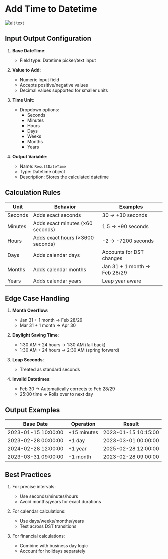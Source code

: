 # Add Time to Datetime

![alt text](../../../assets/date-time/add-to-datetime.png)

## Input Output Configuration
1. **Base DateTime**:
   - Field type: Datetime picker/text input
   
2. **Value to Add**:
   - Numeric input field
   - Accepts positive/negative values
   - Decimal values supported for smaller units

3. **Time Unit**:
   - Dropdown options:
     - Seconds
     - Minutes
     - Hours
     - Days
     - Weeks
     - Months
     - Years


4. **Output Variable**:
   - Name: `ResultDateTime`
   - Type: Datetime object
   - Description: Stores the calculated datetime


## Calculation Rules
| Unit    | Behavior                          | Examples                     |
|---------|-----------------------------------|------------------------------|
| Seconds | Adds exact seconds                | 30 → +30 seconds             |
| Minutes | Adds exact minutes (×60 seconds)  | 1.5 → +90 seconds            |
| Hours   | Adds exact hours (×3600 seconds)  | -2 → -7200 seconds           |
| Days    | Adds calendar days                | Accounts for DST changes     |
| Months  | Adds calendar months              | Jan 31 + 1 month → Feb 28/29 |
| Years   | Adds calendar years               | Leap year aware              |

## Edge Case Handling
1. **Month Overflow**:
   - Jan 31 + 1 month → Feb 28/29
   - Mar 31 + 1 month → Apr 30

2. **Daylight Saving Time**:
   - 1:30 AM + 24 hours → 1:30 AM (fall back)
   - 1:30 AM + 24 hours → 2:30 AM (spring forward)

3. **Leap Seconds**:
   - Treated as standard seconds

4. **Invalid Datetimes**:
   - Feb 30 → Automatically corrects to Feb 28/29
   - 25:00 time → Rolls over to next day

## Output Examples
| Base Date           | Operation       | Result               |
|---------------------|-----------------|----------------------|
| 2023-01-15 10:00:00 | +15 minutes     | 2023-01-15 10:15:00  |
| 2023-02-28 00:00:00 | +1 day          | 2023-03-01 00:00:00  |
| 2024-02-28 12:00:00 | +1 year         | 2025-02-28 12:00:00  |
| 2023-03-31 09:00:00 | -1 month        | 2023-02-28 09:00:00  |

## Best Practices
1. For precise intervals:
   - Use seconds/minutes/hours
   - Avoid months/years for exact durations

2. For calendar calculations:
   - Use days/weeks/months/years
   - Test across DST transitions

3. For financial calculations:
   - Combine with business day logic
   - Account for holidays separately
